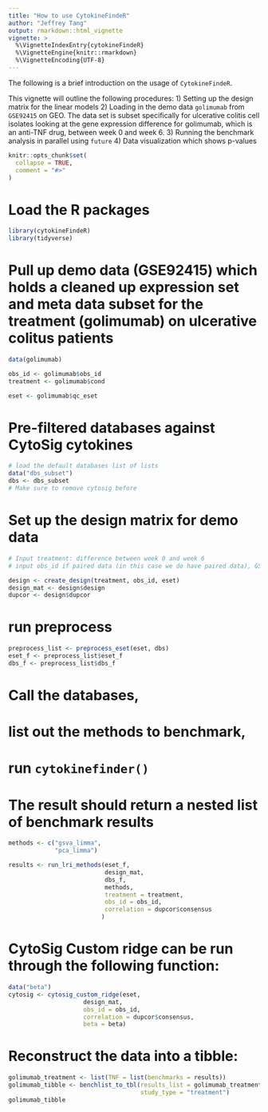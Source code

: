 ```yaml
---
title: "How to use CytokineFindeR"
author: "Jeffrey Tang"
output: rmarkdown::html_vignette
vignette: >
  %\VignetteIndexEntry{cytokineFindeR}
  %\VignetteEngine{knitr::rmarkdown}
  %\VignetteEncoding{UTF-8}
---
```


The following is a brief introduction on the usage of `CytokineFindeR`. 

This vignette will outline the following procedures:
1) Setting up the design matrix for the linear models
2) Loading in the demo data `golimumab` from `GSE92415` on GEO. The data set is subset specifically for ulcerative colitis cell isolates looking at the gene expression difference for golimumab, which is an anti-TNF drug, between week 0 and week 6. 
3) Running the benchmark analysis in parallel using `future`
4) Data visualization which shows p-values 

```r
knitr::opts_chunk$set(
  collapse = TRUE,
  comment = "#>"
)
```

# Load the R packages
```r
library(cytokineFindeR)
library(tidyverse)
```

# Pull up demo data (GSE92415) which holds a cleaned up expression set and meta data subset for the treatment (golimumab) on ulcerative colitus patients
```r
data(golimumab)

obs_id <- golimumab$obs_id
treatment <- golimumab$cond

eset <- golimumab$qc_eset
```

# Pre-filtered databases against CytoSig cytokines
```r
# load the default databases list of lists
data("dbs_subset")
dbs <- dbs_subset
# Make sure to remove cytosig before 
```

# Set up the design matrix for demo data 
```r
# Input treatment: difference between week 0 and week 6
# input obs_id if paired data (in this case we do have paired data), GSM IDs different for same sample IDs due to different time points

design <- create_design(treatment, obs_id, eset)
design_mat <- design$design
dupcor <- design$dupcor
```

# run preprocess
```r
preprocess_list <- preprocess_eset(eset, dbs)
eset_f <- preprocess_list$eset_f
dbs_f <- preprocess_list$dbs_f
```

# Call the databases, 
# list out the methods to benchmark, 
# run `cytokinefinder()`
# The result should return a nested list of benchmark results
```r
methods <- c("gsva_limma", 
             "pca_limma")

results <- run_lri_methods(eset_f,
                           design_mat,
                           dbs_f,
                           methods,
                           treatment = treatment,
                           obs_id = obs_id,
                           correlation = dupcor$consensus
                          )
```

# CytoSig Custom ridge can be run through the following function:
```r
data("beta")
cytosig <- cytosig_custom_ridge(eset, 
                     design_mat, 
                     obs_id = obs_id, 
                     correlation = dupcor$consensus, 
                     beta = beta)
```

# Reconstruct the data into a tibble:
```r
golimumab_treatment <- list(TNF = list(benchmarks = results))
golimumab_tibble <- benchlist_to_tbl(results_list = golimumab_treatment,
                                     study_type = "treatment")
golimumab_tibble
```
